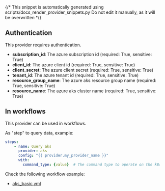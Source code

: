 {/* This snippet is automatically generated using scripts/docs_render_provider_snippets.py 
Do not edit it manually, as it will be overwritten */}

## Authentication
This provider requires authentication.
- **subscription_id**: The azure subscription id (required: True, sensitive: True)
- **client_id**: The azure client id (required: True, sensitive: True)
- **client_secret**: The azure client secret (required: True, sensitive: True)
- **tenant_id**: The azure tenant id (required: True, sensitive: True)
- **resource_group_name**: The azure aks resource group name (required: True, sensitive: True)
- **resource_name**: The azure aks cluster name (required: True, sensitive: True)


## In workflows

This provider can be used in workflows.


As "step" to query data, example:
```yaml
steps:
    - name: Query aks
      provider: aks
      config: "{{ provider.my_provider_name }}"
      with:
        command_type: {value}  # The command type to operate on the k8s cluster (`get_pods`, `get_pvc`, `get_node_pressure`).
```





Check the following workflow example:
- [aks_basic.yml](https://github.com/keephq/keep/blob/main/examples/workflows/aks_basic.yml)
